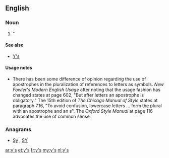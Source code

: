 {{also|ys|Ys|YS|yS|Y's}}
==English==

===Noun===
{{head|en}}

# ''{{plural of|y}}

====See also====
* [[Y's]]

====Usage notes====
* There has been some difference of opinion regarding the use of apostrophes in the pluralization of references to letters as symbols.  ''New Fowler's Modern English Usage'' after noting that the usage fashion has changed states at page 602, "But after letters an apostrophe is obligatory."    The 15th edition of ''The Chicago Manual of Style'' states at paragraph 7.16, "To avoid confusion, lowercase letters ... form the plural with an apostrophe and an s".  The ''Oxford Style Manual'' at page 116 advocates the use of common sense.

===Anagrams===
* [[Sy#English|Sy]] , [[SY#English|SY]]

[[ar:y's]]
[[et:y's]]
[[fr:y's]]
[[my:y's]]
[[nl:y's]]
